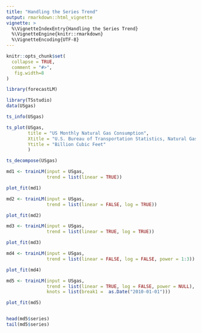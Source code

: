 ```yaml
---
title: "Handling the Series Trend"
output: rmarkdown::html_vignette
vignette: >
  %\VignetteIndexEntry{Handling the Series Trend}
  %\VignetteEngine{knitr::rmarkdown}
  %\VignetteEncoding{UTF-8}
---
```


```r
knitr::opts_chunk$set(
  collapse = TRUE,
  comment = "#>",
   fig.width=8
)
```

```r
library(forecastLM)
```



```r
library(TSstudio)
data(USgas)

ts_info(USgas)

ts_plot(USgas,
        title = "US Monthly Natural Gas Consumption",
        Xtitle = "U.S. Bureau of Transportation Statistics, Natural Gas Consumption [NATURALGAS]",
        Ytitle = "Billion Cubic Feet"
        )
```




```r
ts_decompose(USgas)
```





```r
md1 <- trainLM(input = USgas,
               trend = list(linear = TRUE))

plot_fit(md1)
```



```r
md2 <- trainLM(input = USgas,
               trend = list(linear = FALSE, log = TRUE))

plot_fit(md2)
```


```r
md3 <- trainLM(input = USgas,
               trend = list(linear = TRUE, log = TRUE))

plot_fit(md3)
```

```r
md4 <- trainLM(input = USgas,
               trend = list(linear = FALSE, log = FALSE, power = 1:3))

plot_fit(md4)
```

```r
md5 <- trainLM(input = USgas,
               trend = list(linear = TRUE, log = FALSE, power = NULL),
               knots = list(break1 =  as.Date("2010-01-01")))

plot_fit(md5)


head(md5$series)
tail(md5$series)
```

